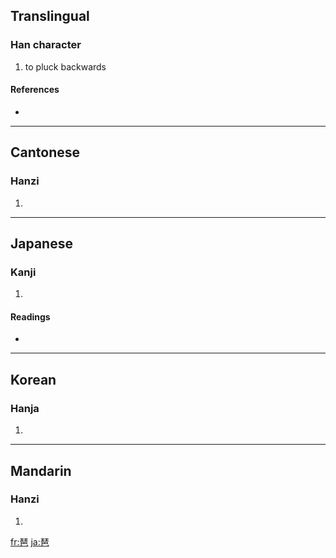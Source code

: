 ==Translingual==

===Han character===
{{Han char|rn=96|rad=玉|as=08|sn=12|four=1171<sub>7</sub>|canj=一土日山 (MGAU)}}

# to pluck backwards

====References====
* {{Han ref|kx=0736.020|dkj=21081|dj=1147.100|hdz=21119.080|uh=7436|ud=29750|bh=B55D|bd=46429}}

----

==Cantonese==

===Hanzi===
{{yue-hanzi|jyut=|y=pa4}}

# {{defn|Cantonese}}

----

==Japanese==

===Kanji===
{{ja-kanji|grade=|rs=玉08}}

# {{defn|Japanese}}

====Readings====
* {{ja-readings|on=[[は]] (ha), [[べ]] (be)|kun=|nanori=}}

----

==Korean==

===Hanja===
{{ko-hanja|hangeul=파|eumhun=|rv=pa|mr=p'a|y=pha}}

# {{defn|Korean}}

----

==Mandarin==

===Hanzi===
{{cmn-hanzi|pin=[[pá]] ([[pa2]])|wg=p'a<sup>2</sup>}}

# {{defn|Mandarin}}

[[fr:琶]]
[[ja:琶]]